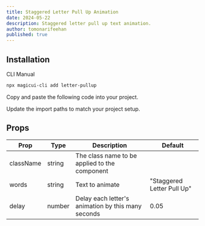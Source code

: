 ```yaml
---
title: Staggered Letter Pull Up Animation
date: 2024-05-22
description: Staggered letter pull up text animation.
author: tomonarifeehan
published: true
---
```


<ComponentPreview name="letter-pullup-demo" />

## Installation

<Tabs defaultValue="cli">

<TabsList>
  <TabsTrigger value="cli">CLI</TabsTrigger>
  <TabsTrigger value="manual">Manual</TabsTrigger>
</TabsList>
<TabsContent value="cli">

```bash
npx magicui-cli add letter-pullup
```

</TabsContent>

<TabsContent value="manual">

<Steps>

<Step>Copy and paste the following code into your project.</Step>

<ComponentSource name="letter-pullup" />

<Step>Update the import paths to match your project setup.</Step>

</Steps>

</TabsContent>

</Tabs>

## Props

| Prop      | Type   | Description                                        | Default                    |
| --------- | ------ | -------------------------------------------------- | -------------------------- |
| className | string | The class name to be applied to the component      |                            |
| words     | string | Text to animate                                    | "Staggered Letter Pull Up" |
| delay     | number | Delay each letter's animation by this many seconds | 0.05                       |
